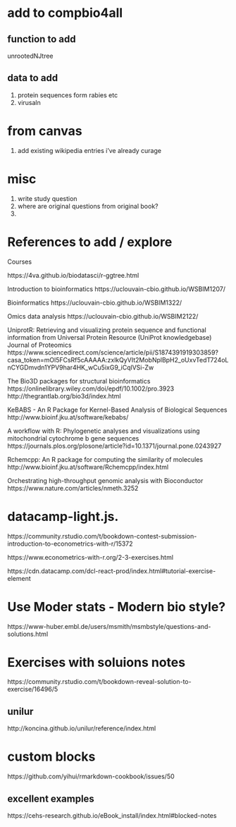 
# add to compbio4all

## function to add 
unrootedNJtree  

## data to add 

1. protein sequences form rabies etc
1. virusaln

# from canvas

1. add existing wikipedia entries i've already curage

# misc

1. write study question
1. where are original questions from original book?
1. 
 

# References to add / explore

Courses

https://4va.github.io/biodatasci/r-ggtree.html

Introduction to bioinformatics
https://uclouvain-cbio.github.io/WSBIM1207/

Bioinformatics
https://uclouvain-cbio.github.io/WSBIM1322/

Omics data analysis
https://uclouvain-cbio.github.io/WSBIM2122/

UniprotR: Retrieving and visualizing protein sequence and functional information from Universal Protein Resource (UniProt knowledgebase)
Journal of Proteomics
https://www.sciencedirect.com/science/article/pii/S1874391919303859?casa_token=mOl5FCsRf5cAAAAA:zxlkQyVIt2MobNplBpH2_oUxvTedT724oLnCYGDmvdn1YPV9har4HK_wCu5ixG9_iCqlVSi-Zw

The Bio3D packages for structural bioinformatics
https://onlinelibrary.wiley.com/doi/epdf/10.1002/pro.3923
http://thegrantlab.org/bio3d/index.html

KeBABS - An R Package for Kernel-Based Analysis of Biological Sequences
http://www.bioinf.jku.at/software/kebabs/

A workflow with R: Phylogenetic analyses and visualizations using mitochondrial cytochrome b gene sequences
https://journals.plos.org/plosone/article?id=10.1371/journal.pone.0243927

Rchemcpp: An R package for computing the similarity of molecules
http://www.bioinf.jku.at/software/Rchemcpp/index.html



Orchestrating high-throughput genomic analysis with Bioconductor
https://www.nature.com/articles/nmeth.3252

# datacamp-light.js. 

https://community.rstudio.com/t/bookdown-contest-submission-introduction-to-econometrics-with-r/15372

https://www.econometrics-with-r.org/2-3-exercises.html

https://cdn.datacamp.com/dcl-react-prod/index.html#tutorial-exercise-element

# Use Moder stats - Modern bio style?

https://www-huber.embl.de/users/msmith/msmbstyle/questions-and-solutions.html

# Exercises with soluions notes

https://community.rstudio.com/t/bookdown-reveal-solution-to-exercise/16496/5

## unilur

http://koncina.github.io/unilur/reference/index.html

# custom blocks

https://github.com/yihui/rmarkdown-cookbook/issues/50

## excellent examples

https://cehs-research.github.io/eBook_install/index.html#blocked-notes
